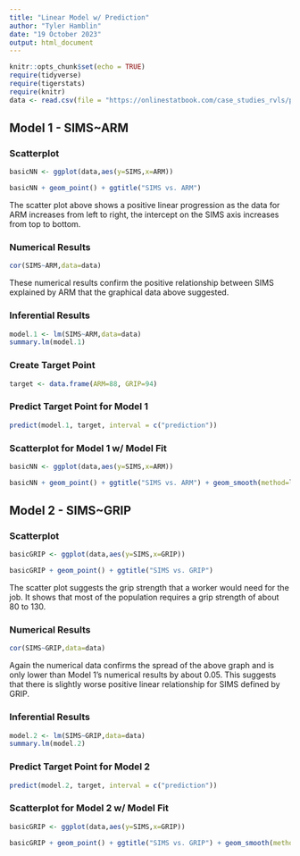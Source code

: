 ```yaml
---
title: "Linear Model w/ Prediction"
author: "Tyler Hamblin"
date: "19 October 2023"
output: html_document
---
```


```r
knitr::opts_chunk$set(echo = TRUE)
require(tidyverse)
require(tigerstats)
require(knitr)
data <- read.csv(file = "https://onlinestatbook.com/case_studies_rvls/physical_strength/data.txt",sep="",header=TRUE)
```

## Model 1 - SIMS~ARM
### Scatterplot

```r
basicNN <- ggplot(data,aes(y=SIMS,x=ARM))
```

```r
basicNN + geom_point() + ggtitle("SIMS vs. ARM")
```

The scatter plot above shows a positive linear progression as the data for ARM increases from left to right, the intercept on the SIMS axis increases from top to bottom. 


### Numerical Results

```r
cor(SIMS~ARM,data=data)
```

These numerical results confirm the positive relationship between SIMS explained by ARM that the graphical data above suggested. 


### Inferential Results 

```r
model.1 <- lm(SIMS~ARM,data=data)
summary.lm(model.1)
```




### Create Target Point

```r
target <- data.frame(ARM=88, GRIP=94)
```




### Predict Target Point for Model 1 

```r
predict(model.1, target, interval = c("prediction"))
```



### Scatterplot for Model 1 w/ Model Fit 


```r
basicNN <- ggplot(data,aes(y=SIMS,x=ARM))
```

```r
basicNN + geom_point() + ggtitle("SIMS vs. ARM") + geom_smooth(method=lm)
```



## Model 2 - SIMS~GRIP
### Scatterplot


```r
basicGRIP <- ggplot(data,aes(y=SIMS,x=GRIP))
```

```r
basicGRIP + geom_point() + ggtitle("SIMS vs. GRIP")
```

The scatter plot suggests the grip strength that a worker would need for the job. It shows that most of the population requires a grip strength of about 80 to 130. 



### Numerical Results

```r
cor(SIMS~GRIP,data=data)
```

Again the numerical data confirms the spread of the above graph and is only lower than Model 1's numerical results by about 0.05. This suggests that there is slightly worse positive linear relationship for SIMS defined by GRIP. 


### Inferential Results 

```r
model.2 <- lm(SIMS~GRIP,data=data)
summary.lm(model.2)
```




### Predict Target Point for Model 2 

```r
predict(model.2, target, interval = c("prediction"))
```



### Scatterplot for Model 2 w/ Model Fit 


```r
basicGRIP <- ggplot(data,aes(y=SIMS,x=GRIP))
```

```r
basicGRIP + geom_point() + ggtitle("SIMS vs. GRIP") + geom_smooth(method=lm)
```


















